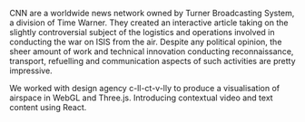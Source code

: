
CNN are a worldwide news network owned by Turner Broadcasting System, a division of Time Warner. They created an interactive article taking on the slightly controversial subject of the logistics and operations involved in conducting the war on ISIS from the air. Despite any political opinion, the sheer amount of work and technical innovation conducting reconnaissance, transport, refuelling and communication aspects of such activities are pretty impressive.

We worked with design agency c-ll-ct-v-lly to produce a visualisation of airspace in WebGL and Three.js. Introducing contextual video and text content using React.
